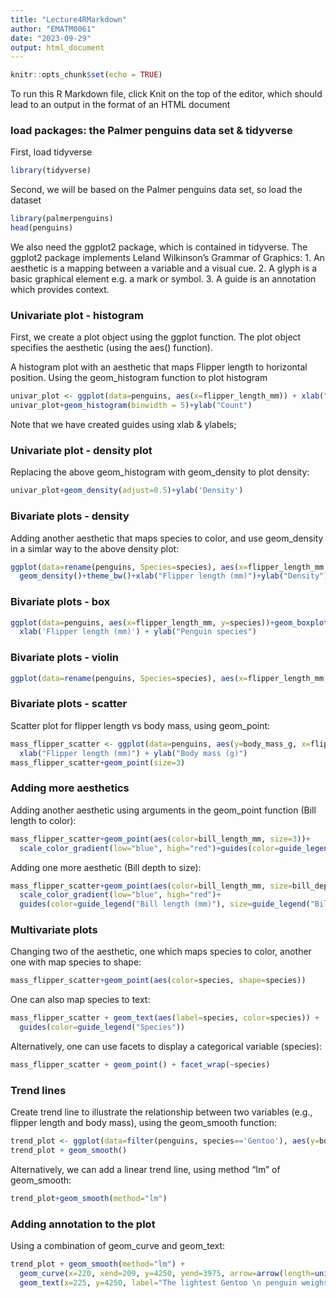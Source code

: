 ```yaml
---
title: "Lecture4RMarkdown"
author: "EMATM0061"
date: "2023-09-29"
output: html_document
---
```


```r
knitr::opts_chunk$set(echo = TRUE)
```

To run this R Markdown file, click Knit on the top of the editor, which should lead to an output in the format of an HTML document 

###  load packages: the Palmer penguins data set & tidyverse 

First, load tidyverse
```r
library(tidyverse)
```

Second, we will be based on the Palmer penguins data set, so load the dataset 
```r
library(palmerpenguins)
head(penguins)
```

We also need the ggplot2 package, which is contained in tidyverse. The ggplot2 package implements Leland Wilkinson’s Grammar of Graphics:
1. An aesthetic is a mapping between a variable and a visual cue.
2. A glyph is a basic graphical element e.g. a mark or symbol.
3. A guide is an annotation which provides context.


### Univariate plot - histogram 

First, we create a plot object using the ggplot function. The plot object specifies the aesthetic (using the aes() function). 

A histogram plot with an aesthetic that maps Flipper length to horizontal position. Using the geom_histogram function to plot histogram

```r
univar_plot <- ggplot(data=penguins, aes(x=flipper_length_mm)) + xlab("Flipper Length (mm)")
univar_plot+geom_histogram(binwidth = 5)+ylab("Count")
```

Note that we have created guides using xlab & ylabels; 


### Univariate plot - density plot 

Replacing the above geom_histogram with geom_density to plot density: 
```r
univar_plot+geom_density(adjust=0.5)+ylab('Density')
```


### Bivariate plots - density 
Adding another aesthetic that maps species to color, and use geom_density in a simlar way to the above density plot:
```r
ggplot(data=rename(penguins, Species=species), aes(x=flipper_length_mm, color=Species))+
  geom_density()+theme_bw()+xlab("Flipper length (mm)")+ylab("Density")
```


### Bivariate plots - box  

```r
ggplot(data=penguins, aes(x=flipper_length_mm, y=species))+geom_boxplot()+
  xlab('Flipper length (mm)') + ylab("Penguin species")
```


### Bivariate plots - violin 
```r
ggplot(data=rename(penguins, Species=species), aes(x=flipper_length_mm, y=Species, fill=Species))+geom_violin()+theme_bw()+xlab("Flipper length (mm)")
```

### Bivariate plots - scatter 

Scatter plot for flipper length vs body mass, using geom_point:

```r
mass_flipper_scatter <- ggplot(data=penguins, aes(y=body_mass_g, x=flipper_length_mm))+
  xlab("Flipper length (mm)") + ylab("Body mass (g)")
mass_flipper_scatter+geom_point(size=3)
```


### Adding more aesthetics

Adding another aesthetic using arguments in the geom_point function (Bill length to color):

```r
mass_flipper_scatter+geom_point(aes(color=bill_length_mm, size=3))+
  scale_color_gradient(low="blue", high="red")+guides(color=guide_legend("Bill length (mm)"))
```

Adding one more aesthetic (Bill depth to size):
```r
mass_flipper_scatter+geom_point(aes(color=bill_length_mm, size=bill_depth_mm))+
  scale_color_gradient(low="blue", high="red")+
  guides(color=guide_legend("Bill length (mm)"), size=guide_legend("Bill depth (mm)"))
```

### Multivariate plots
Changing two of the aesthetic, one which maps species to color, another one with map species to shape:
```r
mass_flipper_scatter+geom_point(aes(color=species, shape=species))
```


One can also map species to text:
```r
mass_flipper_scatter + geom_text(aes(label=species, color=species)) + 
  guides(color=guide_legend("Species"))
```


Alternatively, one can use facets to display a categorical variable (species):

```r
mass_flipper_scatter + geom_point() + facet_wrap(~species)
```


### Trend lines 

Create trend line to illustrate the relationship between two variables (e.g., flipper length and body mass), using the geom_smooth function:
```r
trend_plot <- ggplot(data=filter(penguins, species=='Gentoo'), aes(y=body_mass_g, x=flipper_length_mm))  + xlab('Flipper length (mm)') + ylab('Body mess (g)') + geom_point()
trend_plot + geom_smooth()
```

Alternatively, we can add a linear trend line, using method "lm" of geom_smooth:
```r
trend_plot+geom_smooth(method="lm")
```


### Adding annotation to the plot
Using a combination of geom_curve and geom_text:
```r
trend_plot + geom_smooth(method="lm") + 
  geom_curve(x=220, xend=209, y=4250, yend=3975, arrow=arrow(length=unit(0.5, 'cm')), curvature=0.1) + 
  geom_text(x=225, y=4250, label="The lightest Gentoo \n penguin weighs 39.5 kg")
```





